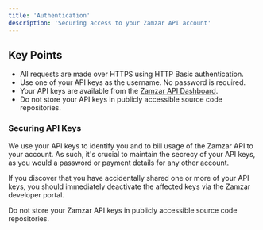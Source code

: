 ```yaml
---
title: 'Authentication'
description: 'Securing access to your Zamzar API account'
---
```


## Key Points

* All requests are made over HTTPS using HTTP Basic authentication.
* Use one of your API keys as the username. No password is required.
* Your API keys are available from the [Zamzar API Dashboard](https://app.zamzar.com/dashboard/api).
* Do not store your API keys in publicly accessible source code repositories.

### Securing API Keys

We use your API keys to identify you and to bill usage of the Zamzar API to your account. As such, it's crucial to
maintain the secrecy of your API keys, as you would a password or payment details for any other account.

If you discover that you have accidentally shared one or more of your API keys, you should immediately deactivate the
affected keys via the Zamzar developer portal.

Do not store your Zamzar API keys in publicly accessible source code repositories.

